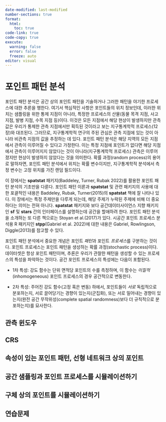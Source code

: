 ```yaml
---
date-modified: last-modified
number-sections: true
format: 
  html: 
    toc: true
code-link: true
code-copy: true
execute: 
  warning: false
  error: false
  freeze: auto
editor: visual
---
```


# 포인트 패턴 분석 {#sec-point}

포인트 패턴 분석은 공간 상의 포인트 패턴을 기술하거나 그러한 패턴을 야기한 프로세스에 대한 추론을 행한다. 여기서 핵심적인 사항은 포인트들의 위치 정보인데, 이러한 위치는 샘플링을 위한 통제 지점이 아니라, 특정한 프로세스의 산물(동물 목격 지점, 사고 지점, 발병 지점, 수목 지점 등)이다. 이것은 모든 지점에서 해당 현상이 발생하지만 관측값은 우리가 통제한 관측 지점에서만 획득된 것이라고 보는 지구통계학적 프로세스(12장)와 대조된다. 그러므로, 지구통계학적 연구의 주된 관심은 관측 지점에 있는 것이 아니라 비관측 지점의 값을 추정하는 데 있다. 포인트 패턴 분석은 해당 지역의 모든 지점에서 관측이 이루어질 수 있다고 가정한다. 이는 특정 지점에 포인트가 없다면 해당 지점에서 관측이 이루어지지 않았다는 것이 아니라(지구통계학적 프로세스) 관측은 이루어졌지만 현상이 발생하지 않았다는 것을 의미한다. 확률 과정(random process)의 용어로 말하자면, 포인트 패턴 분석에서 위치는 확률 변수이지만, 지구통계학적 분석에서 측정 변수는 고정 위치를 가진 랜덤 필드이다.

이 장에서는 **spatstat** 패키지(Baddeley, Turner, Rubak 2022)를 활용한 포인트 패턴 분석의 기초만을 다룬다. 포인트 패턴 이론과 **spatstat** 및 관련 패키지의 사용에 대한 포괄적인 내용은 Baddeley, Rubak, Turner(2015)의 **spatstat** 책에 잘 나타나 있다. 이 장에서는 특정 주제만을 다루게 되는데, 해당 주제가 누락된 주제에 비해 더 중요하다는 의미는 전혀 아니다. **spatstat** 패키지와 보다 공간데이터사이언스 지향 패키지인 **sf** 및 **stars** 간의 인터페이스를 설명하는데 공간을 할애하려 한다. 포인트 패턴 분석을 소개하는 또 다른 책으로는 Stoyan et al.(2017)가 있다. 시공간 포인트 프로세스 분석용 R 패키지인 **stpp**(Gabriel et al. 2022)에 대한 내용은 Gabriel, Rowlingson, Diggle(2013)를 참고할 수 있다.

포인트 패턴 분석에서 중요한 개념은 포인트 *패턴*과 포인트 *프로세스*를 구분하는 것이다. 포인트 프로세스는 포인트 패턴을 생성하는 확률 과정(stochastic process)이다. 데이터셋은 항상 포인트 패턴이며, 추론은 우리가 관찰한 패턴을 생성할 수 있는 프로세스의 특성을 파악하는 것이다. 공간 포인트 프로세스의 특성에는 다음이 포함된다.

-   1차 특성: 강도 함수는 단위 면적당 포인트의 수를 측정하며, 이 함수는 *이질적*(inhomogeneous) 포인트 프로세스의 경우 공간적으로 변동한다.

-   2차 특성: 주어진 강도 함수(고정 혹은 변동) 하에서, 포인트들이 *서로* 독립적으로 분포하는지, 서로 끌어당기는 경향이 있는지(군집화), 또는 서로 밀어내는 경향이 있는지(완전 공간 무작위성(complete spatial randomness)보다 더 규칙적으로 분포하는지)를 묘사한다.

## 관측 윈도우

## CRS

## 속성이 있는 포인트 패턴, 선형 네트워크 상의 포인트

## 공간 샘플링과 포인트 프로세스를 시뮬레이션하기

## 구체 상의 포인트를 시뮬레이션하기

## 연습문제
